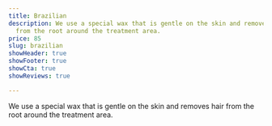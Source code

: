 ```yaml
---
title: Brazilian
description: We use a special wax that is gentle on the skin and removes hair
  from the root around the treatment area.
price: 85
slug: brazilian
showHeader: true
showFooter: true
showCta: true
showReviews: true

---
```


We use a special wax that is gentle on the skin and removes hair from the root around the treatment area.
